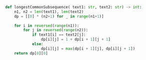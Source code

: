 ```python meta="source=problems/1143-longest-common-subsequence/bottom-up-suffix.py"
def longestCommonSubsequence( text1: str, text2: str) -> int:
    n1, n2 = len(text1), len(text2)
    dp = [[0] * (n2+1) for _ in range(n1+1)]
    
    for i in reversed(range(n1)):
        for j in reversed(range(n2)):
            if text1[i] == text2[j]:
                dp[i][j] = 1 + dp[i + 1][j + 1]
            else:
                dp[i][j] = max(dp[i + 1][j], dp[i][j + 1])
    return dp[0][0]
```